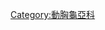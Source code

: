 {{Commons cat|Sternotherus}}
{{Classification bar|動物界|脊索動物門|爬行綱|龜鱉目|潛頸龜亞目|動胸龜總科|動胸龜科|動胸龜亞科|小麝香龜屬}}
{{Cat more|小麝香龜屬}}

[[Category:動胸龜亞科|Category:動胸龜亞科]]